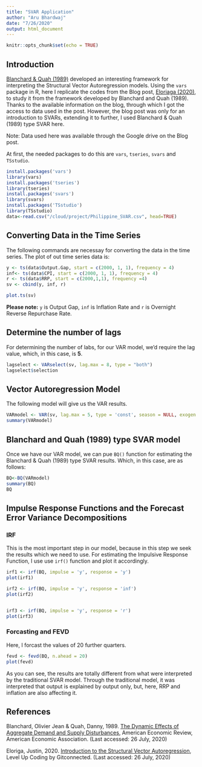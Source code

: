 ```yaml
---
title: "SVAR Application"
author: "Aru Bhardwaj"
date: "7/26/2020"
output: html_document
---
```


```r
knitr::opts_chunk$set(echo = TRUE)
```

## Introduction

[Blanchard & Quah (1989)](https://uh.edu/~bsorense/BlanchardQuah1989.pdf) developed an interesting framework for interpreting the Structural Vector Autoregression models. Using the ``vars`` package in R, here I replicate the codes from the Blog post, [Eloriaga (2020)](https://levelup.gitconnected.com/structural-vector-autoregression-in-r-5d6dbfc56499), to study it from the framework developed by Blanchard and Quah (1989). Thanks to the available information on the blog, through which I got the access to data used in the post. However, the blog post was only for an introduction to SVARs, extending it to further, I used Blanchard & Quah (1989) type SVAR here.

Note: Data used here was available through the Google drive on the Blog post.

At first, the needed packages to do this are ``vars``, `tseries`, `svars` and `TSstudio`.

```r
install.packages('vars')
library(vars)
install.packages('tseries')
library(tseries)
install.packages('svars')
library(svars)
install.packages('TSstudio')
library(TSstudio)
data<-read.csv("/cloud/project/Philippine_SVAR.csv", head=TRUE)
```

## Converting Data in the Time Series

The following commands are necessay for converting the data in the time series. The plot of out time series data is:

```r
y <- ts(data$Output.Gap, start = c(2000, 1, 1), frequency = 4)
inf<- ts(data$CPI, start = c(2000, 1, 1), frequency = 4)
r <- ts(data$RRP, start = c(2000,1,1), frequency =4)
sv <- cbind(y, inf, r)

plot.ts(sv)
```

**Please note:** ``y`` is Output Gap, ``inf`` is Inflation Rate and ``r`` is Overnight Reverse Repurchase Rate.

## Determine the number of lags

For determining the number of labs, for our VAR model, we'd require the lag value, which, in this case, is **5**.

```r
lagselect <- VARselect(sv, lag.max = 8, type = "both")
lagselect$selection
```


## Vector Autoregression Model

The following model will give us the VAR results.

```r
VARmodel <- VAR(sv, lag.max = 5, type = 'const', season = NULL, exogen = NULL)
summary(VARmodel)
```

## Blanchard and Quah (1989) type SVAR model

Once we have our VAR model, we can pue ``BQ()`` function for estimating the Blanchard & Quah (1989) type SVAR results. Which, in this case, are as follows:

```r
BQ<-BQ(VARmodel)
summary(BQ)
BQ
```

## Impulse Response Functions and the Forecast Error Variance Decompositions

### IRF

This is the most important step in our model, because in this step we seek the results which we need to use. For estimating the Impulsive Response Function, I use use ``irf()`` function and plot it accordingly.

```r
irf1 <- irf(BQ, impulse = 'y', response = 'y')
plot(irf1)

irf2 <- irf(BQ, impulse = 'y', response = 'inf')
plot(irf2)


irf3 <- irf(BQ, impulse = 'y', response = 'r')
plot(irf3)
```

### Forcasting and FEVD

Here, I forcast the values of 20 further quarters.

```r
fevd <- fevd(BQ, n.ahead = 20)
plot(fevd)
```

As you can see, the results are totally different from what were interpreted by the traditional SVAR model. Through the traditional model, it was interpreted that output is explained by output only, but, here, RRP and inflation are also affecting it.

## References

Blanchard, Olivier Jean & Quah, Danny, 1989. [The Dynamic Effects of Aggregate Demand and Supply Disturbances](https://uh.edu/~bsorense/BlanchardQuah1989.pdf), American Economic Review, American Economic Association. (Last accessed: 26 July, 2020)

Eloriga, Justin, 2020. [Introduction to the Structural Vector Autoregression](https://levelup.gitconnected.com/structural-vector-autoregression-in-r-5d6dbfc56499), Level Up Coding by Gitconnected. (Last accessed: 26 July, 2020)

